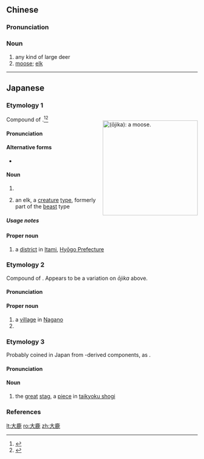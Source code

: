 ==Chinese==
{{zh-forms}}

===Pronunciation===
{{zh-pron
|m=dàlù
|c=daai6 luk6-2
|cat=n
}}

===Noun===
{{zh-noun}}

# any kind of large deer
# [[moose]]; [[elk]]

{{zh-cat|Mammals}}

----

==Japanese==

===Etymology 1===
<div style="float:right;">
{{wikipedia|lang=ja|ヘラジカ|大鹿 (the animal)}}
[[File:Moose_superior.jpg|thumb|250px|{{lang|ja|大鹿}} (''ōjika''): a '''[[moose]]'''.]]
{{wikipedia|lang=ja|大鹿 (伊丹市)|大鹿 (the district)}}
</div>
{{ja-kanjitab|おお|しか|k2=じか|yomi=k|r=y}}
Compound of {{com|ja|sort=おおしか|大|tr1=ō|t1=big|鹿|tr2=shika|t2=deer}}.<ref>{{R:Kokugo Dai Jiten}}</ref><ref name="DJR">{{R:Daijirin}}</ref> {{rendaku2|sort=おおじか|shika|jika}}

====Pronunciation====
{{ja-pron|おおじか|acc=h|acc_ref=DJR|y=k}}

====Alternative forms====
* {{ja-l|麋}}

====Noun====
{{ja-noun|おおじか|オオジカ|hhira=おほじか}}

# {{synof|lang=ja|箆鹿|tr=herajika||[[moose]]; [[elk]]}}
# {{lb|ja|Magic: The Gathering}} an elk, a [[creature]] [[type]], formerly part of the [[beast]] type

=====Usage notes=====
{{U:ja:biology|オオジカ}}

====Proper noun====
{{ja-pos|proper|おおじか}}

# a [[district]] in [[w:Itami, Hyōgo|Itami]], [[w:Hyōgo Prefecture|Hyōgo Prefecture]]

===Etymology 2===
<div style="float:right;">
{{wikipedia|lang=ja|大鹿村|大鹿 (the village)}}
{{wikipedia|Ōshika, Nagano}}
</div>
{{ja-kanjitab|おお|しか|yomi=k}}
Compound of {{com|ja|sort=おおしか|大|tr1=ō|t1=big|鹿|tr2=shika|t2=deer}}. Appears to be a variation on ''ōjika'' above.

====Pronunciation====
{{ja-pron|おおしか|acc=h|acc_ref=NHK|y=k|dev=3}}

====Proper noun====
{{ja-pos|proper|おおしか}}

# a [[village]] in [[Nagano]]
# {{surname|lang=ja|sort=おおしか}}

===Etymology 3===
<div style="float:right;">
{{wikipedia|lang=ja}}
</div>
{{ja-kanjitab|だい|ろく|yomi=o}}
Probably coined in Japan from {{etyl|ltc|-}}-derived components, as {{com|ja|sort=たいろく'|大|tr1=dai|t1=great|鹿|tr2=roku|t2=stag, male deer}}.

====Pronunciation====
{{ja-pron|y=go|だいろく}}

====Noun====
{{ja-noun|だいろく}}

# {{lb|ja|shogi|sort=たいろく'}} the [[great]] [[stag]], a [[piece]] in [[w:Taikyoku shogi|taikyoku shogi]]

===References===
<references/>

{{cln|ja|words with multiple readings}}
{{C|ja|Cervids|Magic: The Gathering|Japan|sort=おおしか}}

[[lt:大鹿]]
[[ro:大鹿]]
[[zh:大鹿]]